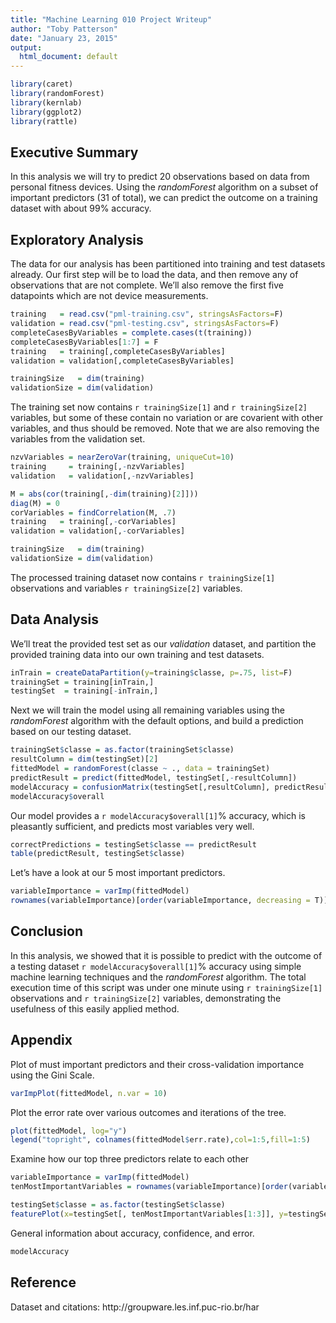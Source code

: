 ```yaml
---
title: "Machine Learning 010 Project Writeup"
author: "Toby Patterson"
date: "January 23, 2015"
output:
  html_document: default
---
```


```r
library(caret)
library(randomForest)
library(kernlab)
library(ggplot2)
library(rattle)
```

## Executive Summary

In this analysis we will try to predict 20 observations based on data from personal fitness devices. Using the _randomForest_ algorithm on a subset of important predictors (31 of total), we can predict the outcome on a training dataset with about 99% accuracy.

## Exploratory Analysis

The data for our analysis has been partitioned into training and test datasets already. Our first step will be to load the data, and then remove any of observations that are not complete.  We'll also remove the first five datapoints which are not device measurements.

```r
training   = read.csv("pml-training.csv", stringsAsFactors=F)
validation = read.csv("pml-testing.csv", stringsAsFactors=F)
completeCasesByVariables = complete.cases(t(training))
completeCasesByVariables[1:7] = F
training   = training[,completeCasesByVariables]
validation = validation[,completeCasesByVariables]
```

```r
trainingSize   = dim(training)
validationSize = dim(validation)
```

The training set now contains `r trainingSize[1]` and `r trainingSize[2]` variables, but some of these contain no variation or are covarient with other variables, and thus should be removed. Note that we are also removing the variables from the validation set.

```r
nzvVariables = nearZeroVar(training, uniqueCut=10)
training     = training[,-nzvVariables]
validation   = validation[,-nzvVariables]

M = abs(cor(training[,-dim(training)[2]]))
diag(M) = 0
corVariables = findCorrelation(M, .7)
training   = training[,-corVariables]
validation = validation[,-corVariables]
```

```r
trainingSize   = dim(training)
validationSize = dim(validation)
```

The processed training dataset now contains `r trainingSize[1]` observations and variables `r trainingSize[2]` variables. 

## Data Analysis

We'll treat the provided test set as our _validation_ dataset, and partition the provided training data into our own training and test datasets.

```r
inTrain = createDataPartition(y=training$classe, p=.75, list=F)
trainingSet = training[inTrain,]
testingSet  = training[-inTrain,]
```

Next we will train the model using all remaining variables using the _randomForest_ algorithm with the default options, and build a prediction based on our testing dataset.

```r
trainingSet$classe = as.factor(trainingSet$classe)
resultColumn = dim(testingSet)[2]
fittedModel = randomForest(classe ~ ., data = trainingSet)
predictResult = predict(fittedModel, testingSet[,-resultColumn])
modelAccuracy = confusionMatrix(testingSet[,resultColumn], predictResult)
modelAccuracy$overall
```

Our model provides a `r modelAccuracy$overall[1]`% accuracy, which is pleasantly sufficient, and predicts most variables very well.

```r

correctPredictions = testingSet$classe == predictResult
table(predictResult, testingSet$classe)
```

Let's have a look at our 5 most important predictors.
```r
variableImportance = varImp(fittedModel)
rownames(variableImportance)[order(variableImportance, decreasing = T)][1:15]
```
## Conclusion

In this analysis, we showed that it is possible to predict with the outcome of a testing dataset `r modelAccuracy$overall[1]`% accuracy using simple machine learning techniques and the _randomForest_ algorithm. The total execution time of this script was under one minute using `r trainingSize[1]` observations and `r trainingSize[2]` variables, demonstrating the usefulness of this easily applied method.

## Appendix

Plot of must important predictors and their cross-validation importance using the Gini Scale.
```r
varImpPlot(fittedModel, n.var = 10)
```

Plot the error rate over various outcomes and iterations of the tree.
```r
plot(fittedModel, log="y")
legend("topright", colnames(fittedModel$err.rate),col=1:5,fill=1:5)
```

Examine how our top three predictors relate to each other
```r
variableImportance = varImp(fittedModel)
tenMostImportantVariables = rownames(variableImportance)[order(variableImportance, decreasing = T)][1:10]

testingSet$classe = as.factor(testingSet$classe)
featurePlot(x=testingSet[, tenMostImportantVariables[1:3]], y=testingSet$classe, plot="pairs")
```

General information about accuracy, confidence, and error.

```r
modelAccuracy
```

## Reference

Dataset and citations: http://groupware.les.inf.puc-rio.br/har